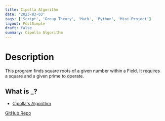 ```yaml
---
title: Cipolla Algorithm
date: '2023-03-03'
tags: ['Script', 'Group Theory', 'Math', 'Python', 'Mini-Project']
layout: PostSimple
draft: false
summary: Cipolla Algorithm
---
```


# Description 

This program finds square roots of a given number within a Field.
It requires a square and a given prime to operate.

## What is _?

- [Cipolla's Algorithm](https://en.wikipedia.org/wiki/Cipolla%27s_algorithm)

[GitHub Repo](https://github.com/EZRA-DVLPR/CipollaAlg)